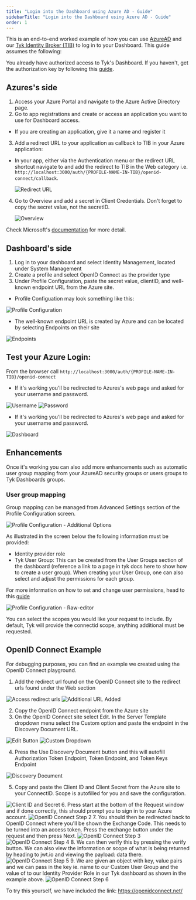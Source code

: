 ```yaml
---
title: "Login into the Dashboard using Azure AD - Guide"
sidebarTitle: "Login into the Dashboard using Azure AD - Guide"
order: 1
---
```


This is an end-to-end worked example of how you can use [AzureAD](https://azure.microsoft.com/en-gb/services/active-directory/) and our [Tyk Identity Broker (TIB)](https://tyk.io/docs/concepts/tyk-components/identity-broker/
) to log in to your Dashboard.
This guide assumes the following:

You already have authorized access to Tyk's Dashboard. If you haven't, get the authorization key by following this [guide](/5.5/basic-config-and-security/security/dashboard/create-users#create-a-dashboard-user-with-the-api).

## Azures's side
1. Access your Azure Portal and navigate to the Azure Active Directory page.
2. Go to app registrations and create or access an application you want to use for Dashboard access.
  - If you are creating an application, give it a name and register it 
3. Add a redirect URL to your application as callback to TIB in your Azure application:
  - In your app, either via the Authentication menu or the redirect URL shortcut navigate to and add the redirect to TIB in the Web category i.e. `http://localhost:3000/auth/{PROFILE-NAME-IN-TIB}/openid-connect/callback`.

    <img src="/img/azureAD/redirect-URL-1.png" alt="Redirect URL" />
4. Go to Overview and add a secret in Client Credentials. Don't forget to copy the secret value, not the secretID. 

   <img src="/img/azureAD/overview-1.png" alt="Overview" />

Check Microsoft's [documentation](https://docs.microsoft.com/en-us/azure/active-directory/develop/quickstart-register-app) for more detail.

## Dashboard's side 
1. Log in to your dashboard and select Identity Management, located under System Management
2. Create a profile and select OpenID Connect as the provider type
3. Under Profile Configuration, paste the secret value, clientID, and well-known endpoint URL from the Azure site. 
  - Profile Configuation may look something like this:

  <img src="/img/azureAD/profile-configuration-1.png" alt="Profile Configuration" />

  - The well-known endpoint URL is created by Azure and can be located by selecting Endpoints on their site

  <img src="/img/azureAD/endpoints-11.png" alt="Endpoints" />

## Test your Azure Login:
  From the browser call `http://localhost:3000/auth/{PROFILE-NAME-IN-TIB}/openid-connect`
  - If it's working you'll be redirected to Azures's web page and asked for your username and password.

  <img src="/img/azureAD/username.png" alt="Username" />

  <img src="/img/azureAD/password.png" alt="Password" />
    
  - If it's working you'll be redirected to Azures's web page and asked for your username and password.

  <img src="/img/azureAD/dashboard.png" alt="Dashboard" />

## Enhancements

Once it's working you can also add more enhancements such as automatic user group mapping from your AzureAD security groups or users groups to Tyk Dashboards groups.

### User group mapping
Group mapping can be managed from Advanced Settings section of the Profile Configuration screen.

<img src="/img/azureAD/additional-options.png" alt="Profile Configuration - Additional Options" />

As illustrated in the screen below the following information must be provided:

 - Identity provider role
 - Tyk User Group: This can be created from the User Groups section of the dashboard (reference a link to a page in tyk docs here to show how to create a user group). When creating your User Group, one can also select and adjust the permissions for each group. 

For more information on how to set and change user permissions, head to this [guide](/5.5/basic-config-and-security/security/dashboard/create-user-groups#set-user-group-permissions)

<img src="/img/azureAD/raw-editor.png" alt="Profile Configuration - Raw-editor" />

You can select the scopes you would like your request to include. By default, Tyk will provide the connectid scope, anything additional must be requested.

## OpenID Connect Example
For debugging purposes, you can find an example we created using the OpenID Connect playground.
1. Add the redirect url found on the OpenID Connect site to the redirect urls found under the Web section

<img src="/img/azureAD/openid_connect/access_redirect_urls.png" alt="Access redirect urls" />

<img src="/img/azureAD/openid_connect/additional_redirect_url.png" alt="Additional URL Added" />

 2. Copy the OpenID Connect endpoint from the Azure site
 3. On the OpenID Connect site select Edit. In the Server Template dropdown menu select the Custom option and paste the endpoint in the Discovery Document URL. 

 <img src="/img/azureAD/openid_connect/edit_button.png" alt="Edit Button" />

 <img src="/img/azureAD/openid_connect/custom_dropdown.png" alt="Custom Dropdown" />

 4. Press the Use Discovery Document button and this will autofill Authorization Token Endpoint, Token Endpoint, and Token Keys Endpoint

 <img src="/img/azureAD/openid_connect/discovery_document.png" alt="Discovery Document" />

 5. Copy and paste the Client ID and Client Secret from the Azure site to your ConnectID. Scope is autofilled for you and save the configuration.

<img src="/img/azureAD/openid_connect/client_id_client_secret.png" alt="Client ID and Secret" />
6. Press start at the bottom of the Request window and if done correctly, this should prompt you to sign in to your Azure account.

<img src="/img/azureAD/openid_connect/step-2.png" alt="OpenID Connect Step 2" />
7. You should then be redirected back to OpenID Connect where you'll be shown the Exchange Code. This needs to be turned into an access token. Press the exchange button under the request and then press Next.

<img src="/img/azureAD/openid_connect/step-3.png" alt="OpenID Connect Step 3" />
<img src="/img/azureAD/openid_connect/step-4.png" alt="OpenID Connect Step 4" />
8. We can then verify this by pressing the verify button. We can also view the information or scope of what is being returned by heading to jwt.io and viewing the payload: data there.

<img src="/img/azureAD/openid_connect/step-5.png" alt="OpenID Connect Step 5" />
9. We are given an object with key, value pairs and we can pass in the key ie. name to our Custom User Group and the value of to our Identity Provider Role in our Tyk dashboard as shown in the example above. 

<img src="/img/azureAD/openid_connect/step-6.png" alt="OpenID Connect Step 6" />

To try this yourself, we have included the link: https://openidconnect.net/